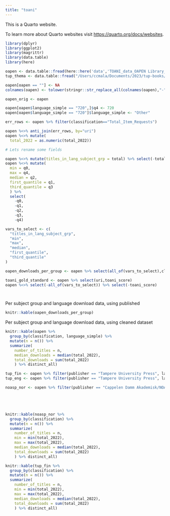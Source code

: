 ```yaml
---
title: "toani"
---
```


This is a Quarto website.

To learn more about Quarto websites visit <https://quarto.org/docs/websites>.

```r
library(dplyr)
library(ggplot2)
library(magrittr)
library(data.table)
library(here)
```

```r
oapen <- data.table::fread(here::here('data','TOANI_data_OAPEN Library_202201-202212.csv'))
tup_thema <- data.table::fread("/Users/ccmala/Documents/2023/tup-books/tup-books-to-omp-thema.csv")
```


```r
oapen[oapen == ""] <- NA 
colnames(oapen) <- tolower(stringr::str_replace_all(colnames(oapen),"-","_"))

oapen_orig <- oapen

oapen[oapen$language_simple == "720",]$q4 <- 720
oapen[oapen$language_simple == "720"]$language_simple <- "Other"

err_rows <- oapen %>% filter(classification=="Total_Item_Requests")

oapen %<>% anti_join(err_rows, by="uri")
oapen %<>% mutate(
  total_2022 = as.numeric(total_2022))
```
```r
# Lets rename some fields

oapen %<>% mutate(titles_in_lang_subject_grp = total) %>% select(-total)
oapen %<>% mutate(
  min = q0,
  max = q4,
  median = q2,
  first_quantile = q1,
  third_quantile = q3
  ) %>%
  select(
    -q0,
    -q1,
    -q2,
    -q3,
    -q4)

vars_to_select <- c(
  "titles_in_lang_subject_grp",
  "min",
  "max",
  "median",
  "first_quantile",
  "third_quantile"
)

oapen_downloads_per_group <- oapen %>% select(all_of(vars_to_select),classification) %>% distinct_all

toani_gold_standard <- oapen %>% select(uri,toani_score)
oapen %<>% select(-all_of(vars_to_select)) %>% select(-toani_score)




```


Per subject group and language download data, using published

```r
knitr::kable(oapen_downloads_per_group)
```



Per subject group and language download data, using cleaned dataset
```r
knitr::kable(oapen %>% 
  group_by(classification, language_simple) %>%
  mutate(n = n()) %>%
  summarize(
    number_of_titles = n,
    median_downloads = median(total_2022),
    total_downloads = sum(total_2022)
    ) %>% distinct_all)
```



```r

tup_fin <- oapen %>% filter(publisher == "Tampere University Press", language == "Finnish")
tup_eng <- oapen %>% filter(publisher == "Tampere University Press", language == "English")

noasp_nor <- oapen %>% filter(publisher == "Cappelen Damm Akademisk/NOASP (Nordic Open Access Scholarly Publishing)",language!="English") 






```


```r
knitr::kable(noasp_nor %>% 
  group_by(classification) %>%
  mutate(n = n()) %>%
  summarize(
    number_of_titles = n,
    min = min(total_2022),
    max = max(total_2022),
    median_downloads = median(total_2022),
    total_downloads = sum(total_2022)
    ) %>% distinct_all)
```

```r
knitr::kable(tup_fin %>% 
  group_by(classification) %>%
  mutate(n = n()) %>%
  summarize(
    number_of_titles = n,
    min = min(total_2022),
    max = max(total_2022),
    median_downloads = median(total_2022),
    total_downloads = sum(total_2022)
    ) %>% distinct_all)
```

